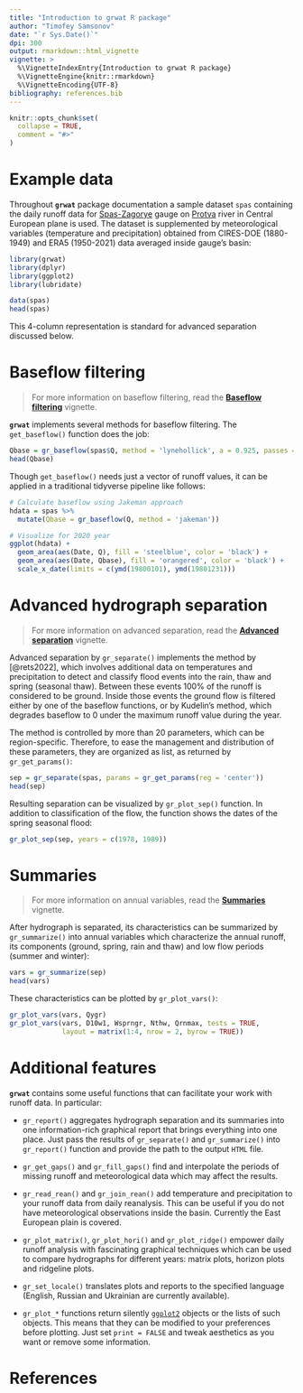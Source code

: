 ```yaml
---
title: "Introduction to grwat R package"
author: "Timofey Samsonov"
date: "`r Sys.Date()`"
dpi: 300
output: rmarkdown::html_vignette
vignette: >
  %\VignetteIndexEntry{Introduction to grwat R package}
  %\VignetteEngine{knitr::rmarkdown}
  %\VignetteEncoding{UTF-8}
bibliography: references.bib
---
```


```r
knitr::opts_chunk$set(
  collapse = TRUE,
  comment = "#>"
)
```

# Example data

Throughout __`grwat`__ package documentation a sample dataset `spas` containing the daily runoff data for [Spas-Zagorye](https://allrivers.info/gauge/protva-obninsk) gauge on [Protva](https://en.wikipedia.org/wiki/Protva) river in Central European plane is used. The dataset is supplemented by meteorological variables (temperature and precipitation) obtained from CIRES-DOE (1880-1949) and ERA5 (1950-2021) data averaged inside gauge's basin:

```r
library(grwat)
library(dplyr)
library(ggplot2)
library(lubridate)

data(spas)
head(spas)
```

This 4-column representation is standard for advanced separation discussed below.

# Baseflow filtering

> For more information on baseflow filtering, read the [__Baseflow filtering__](https://tsamsonov.github.io/grwat/articles/baseflow.html) vignette.

__`grwat`__  implements several methods for baseflow filtering. The `get_baseflow()` function does the job:

```r
Qbase = gr_baseflow(spas$Q, method = 'lynehollick', a = 0.925, passes = 3)
head(Qbase)
```

Though `get_baseflow()` needs just a vector of runoff values, it can be applied in a traditional tidyverse pipeline like follows:

```r
# Calculate baseflow using Jakeman approach
hdata = spas %>% 
  mutate(Qbase = gr_baseflow(Q, method = 'jakeman'))

# Visualize for 2020 year
ggplot(hdata) +
  geom_area(aes(Date, Q), fill = 'steelblue', color = 'black') +
  geom_area(aes(Date, Qbase), fill = 'orangered', color = 'black') +
  scale_x_date(limits = c(ymd(19800101), ymd(19801231)))
```

# Advanced hydrograph separation

> For more information on advanced separation, read the [__Advanced separation__](https://tsamsonov.github.io/grwat/articles/separation.html) vignette.

Advanced separation by `gr_separate()` implements the method by [@rets2022], which involves additional data on temperatures and precipitation to detect and classify flood events into the rain, thaw and spring (seasonal thaw). Between these events $100\%$ of the runoff is considered to be ground. Inside those events the ground flow is filtered either by one of the baseflow functions, or by Kudelin's method, which degrades baseflow to $0$ under the maximum runoff value during the year. 

The method is controlled by more than 20 parameters, which can be region-specific. Therefore, to ease the management and distribution of these parameters, they are organized as list, as returned by `gr_get_params()`:

```r
sep = gr_separate(spas, params = gr_get_params(reg = 'center'))
head(sep)
```

Resulting separation can be visualized by `gr_plot_sep()` function. In addition to classification of the flow, the function shows the dates of the spring seasonal flood:

```r
gr_plot_sep(sep, years = c(1978, 1989))
```

# Summaries

> For more information on annual variables, read the [__Summaries__](https://tsamsonov.github.io/grwat/articles/summaries.html) vignette.

After hydrograph is separated, its characteristics can be summarized by `gr_summarize()` into annual variables which characterize the annual runoff, its components (ground, spring, rain and thaw) and low flow periods (summer and winter):

```r
vars = gr_summarize(sep)
head(vars)
```

These characteristics can be plotted by `gr_plot_vars()`:

```r
gr_plot_vars(vars, Qygr)
gr_plot_vars(vars, D10w1, Wsprngr, Nthw, Qrnmax, tests = TRUE,
             layout = matrix(1:4, nrow = 2, byrow = TRUE)) 
```

# Additional features

__`grwat`__ contains some useful functions that can facilitate your work with runoff data. In particular:

- `gr_report()` aggregates hydrograph separation and its summaries into one information-rich graphical report that brings everything into one place. Just pass the results of `gr_separate()` and `gr_summarize()` into `gr_report()` function and provide the path to the output `HTML` file.

- `gr_get_gaps()` and `gr_fill_gaps()` find and interpolate the periods of missing runoff and meteorological data which may affect the results.

- `gr_read_rean()` and `gr_join_rean()` add temperature and precipitation to your runoff data from daily reanalysis. This can be useful if you do not have meteorological observations inside the basin. Currently the East European plain is covered.

- `gr_plot_matrix()`, `gr_plot_hori()` and `gr_plot_ridge()` empower daily runoff analysis with fascinating graphical techniques which can be used to compare hydrographs for different years: matrix plots, horizon plots and ridgeline plots.

- `gr_set_locale()` translates plots and reports to the specified language (English, Russian and Ukrainian are currently available).

- `gr_plot_*` functions return silently [`ggplot2`](https://ggplot2.tidyverse.org) objects or the lists of such objects. This means that they can be modified to your preferences before plotting. Just set `print = FALSE` and tweak aesthetics as you want or remove some information.

# References